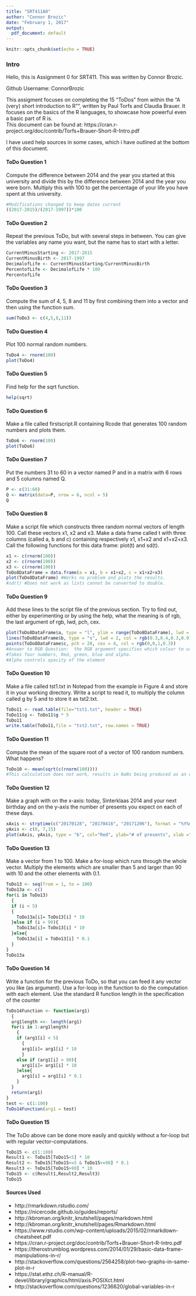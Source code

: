 ---
title: "SRT411A0"
author: "Connor Brozic"
date: "February 1, 2017"
output:
  pdf_document: default
---

```{r setup, include=FALSE}
knitr::opts_chunk$set(echo = TRUE)
```

### Intro
Hello, this is Assignment 0 for SRT411.  This was written by Connor Brozic.

Github Username: ConnorBrozic

This assigment focuses on completing the 15 "ToDos" from within the "A (very) short introduction to R"", written by Paul Torfs and Claudia Brauer.  It focuses on the basics of the R languages, to showcase how powerful even a basic part of R is.  
This document can be found at:  https://cran.r-project.org/doc/contrib/Torfs+Brauer-Short-R-Intro.pdf

I have used help sources in some cases, which i have outlined at the bottom of this document.  

#### ToDo Question 1
Compute the difference between 2014 and the
year you started at this university and divide
this by the difference between 2014 and the year
you were born. Multiply this with 100 to get
the percentage of your life you have spent at
this university.
```{r}
#Modifications changed to keep dates current
((2017-2015)/(2017-1997))*100
```

#### ToDo Question 2
Repeat the previous ToDo, but with several
steps in between. You can give the variables
any name you want, but the name has to start
with a letter.
```{r}
CurrentMinusStarting <- 2017-2015
CurrentMinusBirth <- 2017-1997
DecimalofLife <- CurrentMinusStarting/CurrentMinusBirth
PercentofLife <- DecimalofLife * 100
PercentofLife
```

#### ToDo Question 3
Compute the sum of 4, 5, 8 and 11 by first combining
them into a vector and then using the
function sum.
```{r}
sum(ToDo3 <- c(4,5,8,11))
```

#### ToDo Question 4
Plot 100 normal random numbers.
```{r}
ToDo4 <- rnorm(100)
plot(ToDo4)
```

#### ToDo Question 5
Find help for the sqrt function.
```{r}
help(sqrt)
```

#### ToDo Question 6
Make a file called firstscript.R containing Rcode
that generates 100 random numbers and
plots them.
```{r}
ToDo6 <- rnorm(100)
plot(ToDo6)
```

#### ToDo Question 7
Put the numbers 31 to 60 in a vector named
P and in a matrix with 6 rows and 5 columns
named Q.
```{r}
P <- c(31:60)
Q <- matrix(data=P, nrow = 6, ncol = 5)
Q
```

#### ToDo Question 8
Make a script file which constructs three random
normal vectors of length 100. Call these
vectors x1, x2 and x3. Make a data frame called
t with three columns (called a, b and c) containing
respectively x1, x1+x2 and x1+x2+x3.
Call the following functions for this data frame:
plot(t) and sd(t).
```{r}
x1 <- c(rnorm(100))
x2 <- c(rnorm(100))
x3 <- c(rnorm(100))
ToDo8DataFrame = data.frame(a = x1, b = x1+x2, c = x1+x2+x3)
plot(ToDo8DataFrame) #Works no problem and plots the results.
#sd(t) #Does not work as lists cannot be converted to double. 

```

#### ToDo Question 9
Add these lines to the script file of the previous
section. Try to find out, either by experimenting
or by using the help, what the meaning is of
rgb, the last argument of rgb, lwd, pch, cex.
```{r}
plot(ToDo8DataFrame$a, type = "l", ylim = range(ToDo8DataFrame), lwd = 3, col=rgb(1,0,0,0.3))
lines(ToDo8DataFrame$b, type = "s", lwd = 2, col = rgb(0.3,0.4,0.3,0.9))
points(ToDo8DataFrame$c, pch = 20, cex = 4, col = rgb(0,0,1,0.3))
#Answer to RGB Question:  the RGB argument specifies which colour to use for the specified plot
#Takes four numbers, Red, green, blue and alpha. 
#Alpha controls opacity of the element
```
#### ToDo Question 10
Make a file called tst1.txt in Notepad from
the example in Figure 4 and store it in your
working directory. Write a script to read it, to
multiply the column called g by 5 and to store
it as tst2.txt.
```{r}
ToDo11 <- read.table(file="tst1.txt", header = TRUE)
ToDo11$g <- ToDo11$g * 5
ToDo11
write.table(ToDo11,file = "tst2.txt", row.names = TRUE)
```

#### ToDo Question 11
Compute the mean of the square root of a vector
of 100 random numbers. What happens?
```{r}
ToDo10 <- mean(sqrt(c(rnorm(100))))
#This calculation does not work, results in NaNs being produced as an output.  
```

#### ToDo Question 12
Make a graph with on the x-axis: today, Sinterklaas
2014 and your next birthday and on
the y-axis the number of presents you expect on
each of these days. 
```{r}
xAxis <- strptime(c("20170128", "20170416", "20171206"), format = "%Y%m%d")
yAxis <- c(0, 7,15)
plot(xAxis, yAxis, type = "b", col="Red", ylab="# of presents", xlab ="Date", main = "Presents Today, Birthday and Sinterklaas")

```

#### ToDo Question 13
Make a vector from 1 to 100. Make a for-loop
which runs through the whole vector. Multiply
the elements which are smaller than 5 and larger
than 90 with 10 and the other elements with 0.1.
```{r}
ToDo13 <- seq(from = 1, to = 100)
ToDo13a <- c()
for(i in ToDo13)
  {
  if (i < 5)
  {
    ToDo13a[i]= ToDo13[i] * 10
  }else if (i > 90){
    ToDo13a[i]= ToDo13[i] * 10
  }else{
    ToDo13a[i] = ToDo13[i] * 0.1
  }
}
ToDo13a
```

#### ToDo Question 14
Write a function for the previous ToDo, so
that you can feed it any vector you like
(as argument). Use a for-loop in the function
to do the computation with each element.
Use the standard R function length
in the specification of the counter
```{r}
ToDo14Function <- function(arg1)
  {
  arg1length <<- length(arg1)
  for(i in 1:arg1length)
    {
    if (arg1[i] < 5)
      {
      arg1[i]= arg1[i] * 10
      }
    else if (arg1[i] > 90){
      arg1[i]= arg1[i] * 10
    }else{
      arg1[i] = arg1[i] * 0.1
    }
  }
  return(arg1)
}
test <- c(1:100)
ToDo14Function(arg1 = test)
```

#### ToDo Question 15
The ToDo above can be done more easily
and quickly without a for-loop but with regular vector-computations.
```{r}
ToDo15 <- c(1:100)
Result1 <- ToDo15[ToDo15<5] * 10
Result2 <- ToDo15[ToDo15>=5 & ToDo15<=90] * 0.1
Result3 <- ToDo15[ToDo15>90] * 10
ToDo15 <- c(Result1,Result2,Result3)
ToDo15

```
#### Sources Used
* http://rmarkdown.rstudio.com/
* https://nicercode.github.io/guides/reports/
* http://kbroman.org/knitr_knutshell/pages/markdown.html
* http://kbroman.org/knitr_knutshell/pages/Rmarkdown.html
* https://www.rstudio.com/wp-content/uploads/2015/02/rmarkdown-cheatsheet.pdf
* https://cran.r-project.org/doc/contrib/Torfs+Brauer-Short-R-Intro.pdf
* https://therostrumblog.wordpress.com/2014/01/29/basic-data-frame-manipulations-in-r/
* http://stackoverflow.com/questions/2564258/plot-two-graphs-in-same-plot-in-r
* https://stat.ethz.ch/R-manual/R-devel/library/graphics/html/axis.POSIXct.html
* http://stackoverflow.com/questions/1236620/global-variables-in-r